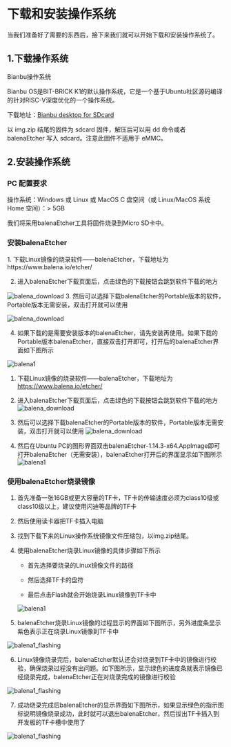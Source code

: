 
# 下载和安装操作系统
当我们准备好了需要的东西后，接下来我们就可以开始下载和安装操作系统了。

## 1.下载操作系统

Bianbu操作系统

Bianbu OS是BIT-BRICK K1的默认操作系统，它是一个基于Ubuntu社区源码编译的针对RISC-V深度优化的一个操作系统。

下载地址：[Bianbu desktop for SDcard](https://archive.spacemit.com/image/k1/version/bianbu/v1.0.13/bianbu-23.10-desktop-k1-v1.0.13-release-20240816183401.img.zip)

以 img.zip 结尾的固件为 sdcard 固件，解压后可以用 dd 命令或者 balenaEtcher 写入 sdcard。注意此固件不适用于 eMMC。

## 2.安装操作系统

### PC 配置要求
操作系统：Windows 或 Linux 或 MacOS
C 盘空间（或 Linux/MacOS 系统 Home 空间）：> 5GB

我们将采用balenaEtcher工具将固件烧录到Micro SD卡中。
### 安装balenaEtcher
<Tabs>
  <TabItem value="apple" label="Windows" default>
    1. 下载Linux镜像的烧录软件——balenaEtcher，下载地址为
https://www.balena.io/etcher/

2. 进入balenaEtcher下载页面后，点击绿色的下载按钮会跳到软件下载的地方

![balena_download](/img/k1/getting-started/install/balena_download.png)
3. 然后可以选择下载balenaEtcher的Portable版本的软件，Portable版本无需安装，双击打开就可以使用

![balena_download](/img/k1/getting-started/install/balena_download1.png)

4. 如果下载的是需要安装版本的balenaEtcher，请先安装再使用。如果下载的Portable版本balenaEtcher，直接双击打开即可，打开后的balenaEtcher界面如下图所示

![balena1](/img/k1/getting-started/install/balenaEtcher_001.png)
  </TabItem>
  <TabItem value="orange" label="Linux">
       
1. 下载Linux镜像的烧录软件——balenaEtcher，下载地址为
https://www.balena.io/etcher/

2. 进入balenaEtcher下载页面后，点击绿色的下载按钮会跳到软件下载的地方
![balena_download](/img/k1/getting-started/install/balena_download.png)

3. 然后可以选择下载balenaEtcher的Portable版本的软件，Portable版本无需安装，双击打开就可以使用
![balena_download](/img/k1/getting-started/install/balena_download_ubuntu.png)

4. 然后在Ubuntu PC的图形界面双击balenaEtcher-1.14.3-x64.AppImage即可打开balenaEtcher（无需安装），balenaEtcher打开后的界面显示如下图所示
![balena1](/img/k1/getting-started/install/balenaEtcher_001.png)

  </TabItem>
  
</Tabs>

### 使用balenaEtcher烧录镜像
1. 首先准备一张16GB或更大容量的TF卡，TF卡的传输速度必须为class10级或class10级以上，建议使用闪迪等品牌的TF卡

2. 然后使用读卡器把TF卡插入电脑

3. 找到下载下来的Linux操作系统镜像文件压缩包，以img.zip结尾。

4. 使用balenaEtcher烧录Linux镜像的具体步骤如下所示

    - 首先选择要烧录的Linux镜像文件的路径

    - 然后选择TF卡的盘符

    - 最后点击Flash就会开始烧录Linux镜像到TF卡中

    ![balena1](/img/k1/getting-started/install/balenaEtcher_002.png)

5. balenaEtcher烧录Linux镜像的过程显示的界面如下图所示，另外进度条显示紫色表示正在烧录Linux镜像到TF卡中

 ![balena1_flashing](/img/k1/getting-started/install/balenaEtcher_Flashing.png)

6. Linux镜像烧录完后，balenaEtcher默认还会对烧录到TF卡中的镜像进行校验，确保烧录过程没有出问题。如下图所示，显示绿色的进度条就表示镜像已经烧录完成，balenaEtcher正在对烧录完成的镜像进行校验

![balena1_flashing](/img/k1/getting-started/install/balenaEtcher_Validating.png)

7. 成功烧录完成后balenaEtcher的显示界面如下图所示，如果显示绿色的指示图标说明镜像烧录成功，此时就可以退出balenaEtcher，然后拔出TF卡插入到开发板的TF卡槽中使用了

![balena1_flashing](/img/k1/getting-started/install/balenaEtcher_003.png)




